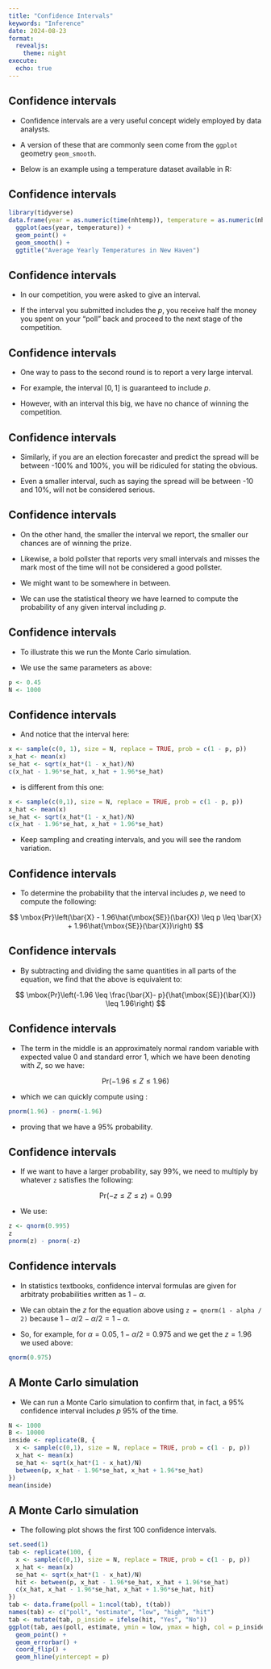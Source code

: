 ```yaml
---
title: "Confidence Intervals"
keywords: "Inference"
date: 2024-08-23
format:
  revealjs:
    theme: night
execute: 
  echo: true
---
```

## Confidence intervals

- Confidence intervals are a very useful concept widely employed by data analysts.

- A version of these that are commonly seen come from the `ggplot` geometry `geom_smooth`.

- Below is an example using a temperature dataset available in R:



## Confidence intervals

```r
library(tidyverse) 
data.frame(year = as.numeric(time(nhtemp)), temperature = as.numeric(nhtemp)) |> 
  ggplot(aes(year, temperature)) +  
  geom_point() +  
  geom_smooth() +  
  ggtitle("Average Yearly Temperatures in New Haven") 
``` 


## Confidence intervals


- In our competition, you were asked to give an interval.

- If the interval you submitted includes the $p$, you receive half the money you spent on your "poll" back and proceed to the next stage of the competition.



## Confidence intervals

- One way to pass to the second round is to report a very large interval.

- For example, the interval $[0,1]$ is guaranteed to include $p$.

- However, with an interval this big, we have no chance of winning the competition.




## Confidence intervals

- Similarly, if you are an election forecaster and predict the spread will be between -100% and 100%, you will be ridiculed for stating the obvious.

- Even a smaller interval, such as saying the spread will be between -10 and 10%, will not be considered serious.

## Confidence intervals

- On the other hand, the smaller the interval we report, the smaller our chances are of winning the prize.

- Likewise, a bold pollster that reports very small intervals and misses the mark most of the time will not be considered a good pollster.

- We might want to be somewhere in between.

- We can use the statistical theory we have learned to compute the probability of any given interval including $p$.




## Confidence intervals

- To illustrate this we run the Monte Carlo simulation.

- We use the same parameters as above:

```r
p <- 0.45 
N <- 1000 
``` 




## Confidence intervals

- And notice that the interval here:

```r
x <- sample(c(0, 1), size = N, replace = TRUE, prob = c(1 - p, p)) 
x_hat <- mean(x) 
se_hat <- sqrt(x_hat*(1 - x_hat)/N) 
c(x_hat - 1.96*se_hat, x_hat + 1.96*se_hat) 
``` 

- is different from this one:

```r
x <- sample(c(0,1), size = N, replace = TRUE, prob = c(1 - p, p)) 
x_hat <- mean(x) 
se_hat <- sqrt(x_hat*(1 - x_hat)/N) 
c(x_hat - 1.96*se_hat, x_hat + 1.96*se_hat) 
``` 

- Keep sampling and creating intervals, and you will see the random variation.



## Confidence intervals

- To determine the probability that the interval includes $p$, we need to compute the following:


$$
\mbox{Pr}\left(\bar{X} - 1.96\hat{\mbox{SE}}(\bar{X}) \leq p \leq \bar{X} + 1.96\hat{\mbox{SE}}(\bar{X})\right) 
$$

## Confidence intervals

- By subtracting and dividing the same quantities in all parts of the equation, we find that the above is equivalent to:


$$
\mbox{Pr}\left(-1.96 \leq \frac{\bar{X}- p}{\hat{\mbox{SE}}(\bar{X})} \leq  1.96\right) 
$$



## Confidence intervals

- The term in the middle is an approximately normal random variable with expected value 0 and standard error 1, which we have been denoting with $Z$, so we have:


$$
\mbox{Pr}\left(-1.96 \leq Z \leq  1.96\right) 
$$

- which we can quickly compute using :

```r
pnorm(1.96) - pnorm(-1.96) 
``` 

- proving that we have a 95% probability.



## Confidence intervals

- If we want to have a larger probability, say 99%, we need to multiply by whatever `z` satisfies the following:


$$
\mbox{Pr}\left(-z \leq Z \leq  z\right) = 0.99 
$$

- We use:

```r
z <- qnorm(0.995) 
z 
pnorm(z) - pnorm(-z) 
``` 


## Confidence intervals

- In statistics textbooks, confidence interval formulas are given for arbitraty  probabilities written as $1-\alpha$.

- We can obtain the $z$ for the equation above using `z = qnorm(1 - alpha / 2)` because $1 - \alpha/2 - \alpha/2 = 1 - \alpha$.


- So, for example, for $\alpha=0.05$, $1 - \alpha/2 = 0.975$ and we get the $z=1.96$ we used above:

```r
qnorm(0.975) 
``` 



## A Monte Carlo simulation

- We can run a Monte Carlo simulation to confirm that, in fact, a 95% confidence interval includes $p$ 95% of the time.


```r
N <- 1000 
B <- 10000 
inside <- replicate(B, { 
  x <- sample(c(0,1), size = N, replace = TRUE, prob = c(1 - p, p)) 
  x_hat <- mean(x) 
  se_hat <- sqrt(x_hat*(1 - x_hat)/N) 
  between(p, x_hat - 1.96*se_hat, x_hat + 1.96*se_hat) 
}) 
mean(inside) 
``` 

## A Monte Carlo simulation

- The following plot shows the first 100 confidence intervals.


```r
set.seed(1) 
tab <- replicate(100, { 
  x <- sample(c(0,1), size = N, replace = TRUE, prob = c(1 - p, p)) 
  x_hat <- mean(x) 
  se_hat <- sqrt(x_hat*(1 - x_hat)/N) 
  hit <- between(p, x_hat - 1.96*se_hat, x_hat + 1.96*se_hat) 
  c(x_hat, x_hat - 1.96*se_hat, x_hat + 1.96*se_hat, hit) 
}) 
tab <- data.frame(poll = 1:ncol(tab), t(tab)) 
names(tab) <- c("poll", "estimate", "low", "high", "hit") 
tab <- mutate(tab, p_inside = ifelse(hit, "Yes", "No")) 
ggplot(tab, aes(poll, estimate, ymin = low, ymax = high, col = p_inside)) +  
  geom_point() + 
  geom_errorbar() +  
  coord_flip() +  
  geom_hline(yintercept = p) 
``` 


